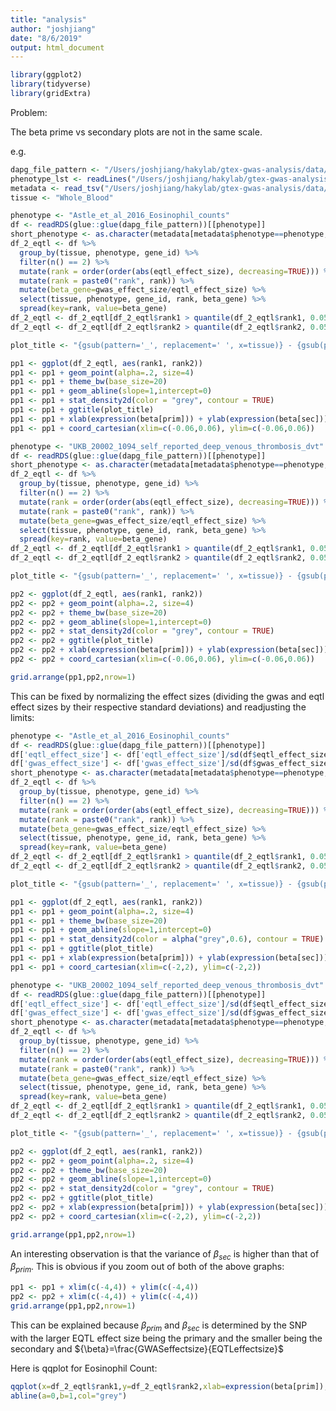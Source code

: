 ```yaml
---
title: "analysis"
author: "joshjiang"
date: "8/6/2019"
output: html_document
---
```


```r
library(ggplot2)
library(tidyverse)
library(gridExtra)
```

Problem:

The beta prime vs secondary plots are not in the same scale.

e.g.

```r

dapg_file_pattern <- "/Users/joshjiang/hakylab/gtex-gwas-analysis/data/dapg_selected_variants/expression/gwas_and_eqtl/DAPG_with_mashr__{tissue}.rds"
phenotype_lst <- readLines("/Users/joshjiang/hakylab/gtex-gwas-analysis/data/phenotype_list.txt")
metadata <- read_tsv("/Users/joshjiang/hakylab/gtex-gwas-analysis/data/gwas_metadata.txt") %>% rename(phenotype=Tag)
tissue <- "Whole_Blood"

phenotype <- "Astle_et_al_2016_Eosinophil_counts"
df <- readRDS(glue::glue(dapg_file_pattern))[[phenotype]]
short_phenotype <- as.character(metadata[metadata$phenotype==phenotype, "new_Phenotype"])
df_2_eqtl <- df %>%
  group_by(tissue, phenotype, gene_id) %>%
  filter(n() == 2) %>%
  mutate(rank = order(order(abs(eqtl_effect_size), decreasing=TRUE))) %>%
  mutate(rank = paste0("rank", rank)) %>%
  mutate(beta_gene=gwas_effect_size/eqtl_effect_size) %>%
  select(tissue, phenotype, gene_id, rank, beta_gene) %>%
  spread(key=rank, value=beta_gene)
df_2_eqtl <- df_2_eqtl[df_2_eqtl$rank1 > quantile(df_2_eqtl$rank1, 0.05, na.rm = TRUE) & df_2_eqtl$rank1 < quantile(df_2_eqtl$rank1, 0.95, na.rm = TRUE),]
df_2_eqtl <- df_2_eqtl[df_2_eqtl$rank2 > quantile(df_2_eqtl$rank2, 0.05, na.rm = TRUE) & df_2_eqtl$rank2 < quantile(df_2_eqtl$rank2, 0.95, na.rm = TRUE),]

plot_title <- "{gsub(pattern='_', replacement=' ', x=tissue)} - {gsub(pattern='_', replacement=' ', x=short_phenotype)}\nPrimary vs. secondary eQTL" %>% glue::glue()

pp1 <- ggplot(df_2_eqtl, aes(rank1, rank2))
pp1 <- pp1 + geom_point(alpha=.2, size=4)
pp1 <- pp1 + theme_bw(base_size=20)
pp1 <- pp1 + geom_abline(slope=1,intercept=0)
pp1 <- pp1 + stat_density2d(color = "grey", contour = TRUE)
pp1 <- pp1 + ggtitle(plot_title)
pp1 <- pp1 + xlab(expression(beta[prim])) + ylab(expression(beta[sec]))
pp1 <- pp1 + coord_cartesian(xlim=c(-0.06,0.06), ylim=c(-0.06,0.06))

phenotype <- "UKB_20002_1094_self_reported_deep_venous_thrombosis_dvt"
df <- readRDS(glue::glue(dapg_file_pattern))[[phenotype]]
short_phenotype <- as.character(metadata[metadata$phenotype==phenotype, "new_Phenotype"])
df_2_eqtl <- df %>%
  group_by(tissue, phenotype, gene_id) %>%
  filter(n() == 2) %>%
  mutate(rank = order(order(abs(eqtl_effect_size), decreasing=TRUE))) %>%
  mutate(rank = paste0("rank", rank)) %>%
  mutate(beta_gene=gwas_effect_size/eqtl_effect_size) %>%
  select(tissue, phenotype, gene_id, rank, beta_gene) %>%
  spread(key=rank, value=beta_gene)
df_2_eqtl <- df_2_eqtl[df_2_eqtl$rank1 > quantile(df_2_eqtl$rank1, 0.05, na.rm = TRUE) & df_2_eqtl$rank1 < quantile(df_2_eqtl$rank1, 0.95, na.rm = TRUE),]
df_2_eqtl <- df_2_eqtl[df_2_eqtl$rank2 > quantile(df_2_eqtl$rank2, 0.05, na.rm = TRUE) & df_2_eqtl$rank2 < quantile(df_2_eqtl$rank2, 0.95, na.rm = TRUE),]

plot_title <- "{gsub(pattern='_', replacement=' ', x=tissue)} - {gsub(pattern='_', replacement=' ', x=short_phenotype)}\nPrimary vs. secondary eQTL" %>% glue::glue()

pp2 <- ggplot(df_2_eqtl, aes(rank1, rank2))
pp2 <- pp2 + geom_point(alpha=.2, size=4)
pp2 <- pp2 + theme_bw(base_size=20)
pp2 <- pp2 + geom_abline(slope=1,intercept=0)
pp2 <- pp2 + stat_density2d(color = "grey", contour = TRUE)
pp2 <- pp2 + ggtitle(plot_title)
pp2 <- pp2 + xlab(expression(beta[prim])) + ylab(expression(beta[sec]))
pp2 <- pp2 + coord_cartesian(xlim=c(-0.06,0.06), ylim=c(-0.06,0.06))

grid.arrange(pp1,pp2,nrow=1)
```

This can be fixed by normalizing the effect sizes (dividing the gwas and eqtl effect sizes by their respective standard deviations) and readjusting the limits:

```r

phenotype <- "Astle_et_al_2016_Eosinophil_counts"
df <- readRDS(glue::glue(dapg_file_pattern))[[phenotype]]
df['eqtl_effect_size'] <- df['eqtl_effect_size']/sd(df$eqtl_effect_size, na.rm=TRUE)
df['gwas_effect_size'] <- df['gwas_effect_size']/sd(df$gwas_effect_size, na.rm=TRUE)
short_phenotype <- as.character(metadata[metadata$phenotype==phenotype, "new_Phenotype"])
df_2_eqtl <- df %>%
  group_by(tissue, phenotype, gene_id) %>%
  filter(n() == 2) %>%
  mutate(rank = order(order(abs(eqtl_effect_size), decreasing=TRUE))) %>%
  mutate(rank = paste0("rank", rank)) %>%
  mutate(beta_gene=gwas_effect_size/eqtl_effect_size) %>%
  select(tissue, phenotype, gene_id, rank, beta_gene) %>%
  spread(key=rank, value=beta_gene)
df_2_eqtl <- df_2_eqtl[df_2_eqtl$rank1 > quantile(df_2_eqtl$rank1, 0.05, na.rm = TRUE) & df_2_eqtl$rank1 < quantile(df_2_eqtl$rank1, 0.95, na.rm = TRUE),]
df_2_eqtl <- df_2_eqtl[df_2_eqtl$rank2 > quantile(df_2_eqtl$rank2, 0.05, na.rm = TRUE) & df_2_eqtl$rank2 < quantile(df_2_eqtl$rank2, 0.95, na.rm = TRUE),]

plot_title <- "{gsub(pattern='_', replacement=' ', x=tissue)} - {gsub(pattern='_', replacement=' ', x=short_phenotype)}\nPrimary vs. secondary eQTL" %>% glue::glue()

pp1 <- ggplot(df_2_eqtl, aes(rank1, rank2))
pp1 <- pp1 + geom_point(alpha=.2, size=4)
pp1 <- pp1 + theme_bw(base_size=20)
pp1 <- pp1 + geom_abline(slope=1,intercept=0)
pp1 <- pp1 + stat_density2d(color = alpha("grey",0.6), contour = TRUE)
pp1 <- pp1 + ggtitle(plot_title)
pp1 <- pp1 + xlab(expression(beta[prim])) + ylab(expression(beta[sec]))
pp1 <- pp1 + coord_cartesian(xlim=c(-2,2), ylim=c(-2,2))

phenotype <- "UKB_20002_1094_self_reported_deep_venous_thrombosis_dvt"
df <- readRDS(glue::glue(dapg_file_pattern))[[phenotype]]
df['eqtl_effect_size'] <- df['eqtl_effect_size']/sd(df$eqtl_effect_size, na.rm=TRUE)
df['gwas_effect_size'] <- df['gwas_effect_size']/sd(df$gwas_effect_size, na.rm=TRUE)
short_phenotype <- as.character(metadata[metadata$phenotype==phenotype, "new_Phenotype"])
df_2_eqtl <- df %>%
  group_by(tissue, phenotype, gene_id) %>%
  filter(n() == 2) %>%
  mutate(rank = order(order(abs(eqtl_effect_size), decreasing=TRUE))) %>%
  mutate(rank = paste0("rank", rank)) %>%
  mutate(beta_gene=gwas_effect_size/eqtl_effect_size) %>%
  select(tissue, phenotype, gene_id, rank, beta_gene) %>%
  spread(key=rank, value=beta_gene)
df_2_eqtl <- df_2_eqtl[df_2_eqtl$rank1 > quantile(df_2_eqtl$rank1, 0.05, na.rm = TRUE) & df_2_eqtl$rank1 < quantile(df_2_eqtl$rank1, 0.95, na.rm = TRUE),]
df_2_eqtl <- df_2_eqtl[df_2_eqtl$rank2 > quantile(df_2_eqtl$rank2, 0.05, na.rm = TRUE) & df_2_eqtl$rank2 < quantile(df_2_eqtl$rank2, 0.95, na.rm = TRUE),]

plot_title <- "{gsub(pattern='_', replacement=' ', x=tissue)} - {gsub(pattern='_', replacement=' ', x=short_phenotype)}\nPrimary vs. secondary eQTL" %>% glue::glue()

pp2 <- ggplot(df_2_eqtl, aes(rank1, rank2))
pp2 <- pp2 + geom_point(alpha=.2, size=4)
pp2 <- pp2 + theme_bw(base_size=20)
pp2 <- pp2 + geom_abline(slope=1,intercept=0)
pp2 <- pp2 + stat_density2d(color = "grey", contour = TRUE)
pp2 <- pp2 + ggtitle(plot_title)
pp2 <- pp2 + xlab(expression(beta[prim])) + ylab(expression(beta[sec]))
pp2 <- pp2 + coord_cartesian(xlim=c(-2,2), ylim=c(-2,2))

grid.arrange(pp1,pp2,nrow=1)
```

An interesting observation is that the variance of $\beta_{sec}$ is higher than that of $\beta_{prim}$. This is obvious if you zoom out of both of the above graphs:

```r
pp1 <- pp1 + xlim(c(-4,4)) + ylim(c(-4,4))
pp2 <- pp2 + xlim(c(-4,4)) + ylim(c(-4,4))
grid.arrange(pp1,pp2,nrow=1)
```

This can be explained because $\beta_{prim}$ and $\beta_{sec}$ is determined by the SNP with the larger EQTL effect size being the primary and the smaller being the secondary and ${\beta}=\frac{GWASeffectsize}{EQTLeffectsize}$

Here is qqplot for Eosinophil Count:

```r
qqplot(x=df_2_eqtl$rank1,y=df_2_eqtl$rank2,xlab=expression(beta[prim]),ylab=expression(beta[sec]),main=plot_title)
abline(a=0,b=1,col="grey")
```

